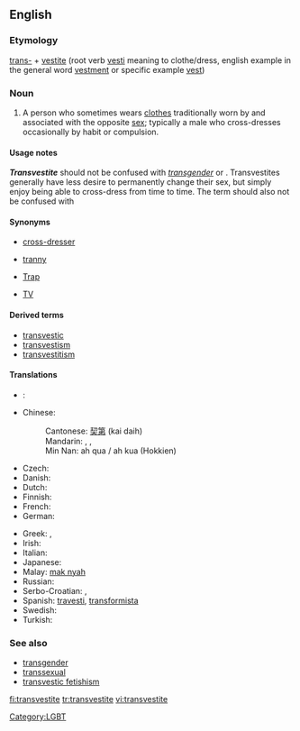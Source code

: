 ==English==
{{wikipedia}}
===Etymology===
[[trans-]] + [[vestite]] (root verb [[vesti]] meaning to clothe/dress, english example in the general word [[vestment]] or specific example [[vest]])

===Noun===
{{en-noun}}
#A person who sometimes wears [[clothes]] traditionally worn by and associated with the opposite [[sex]]; typically a male who cross-dresses occasionally by habit or compulsion.

====Usage notes====
'''''Transvestite''''' should not be confused with ''[[transgender]]'' or {{term|transsexual||someone who lives as the sex opposite that of his or her birth}}. Transvestites generally have less desire to permanently change their sex, but simply enjoy being able to cross-dress from time to time.  The term should also not be confused with {{term|drag queen||A male who wears women’s clothing for public performance}}

====Synonyms====
* [[cross-dresser]]
* {{qualifier|pejorative}} [[tranny]]
* {{qualifier|slang|pejorative}} [[Trap]]
* [[TV]]

====Derived terms====
* [[transvestic]]
* [[transvestism]]
* [[transvestitism]]

====Translations====
{{trans-top|cross-dresser}}
* {{trreq|ar}}:
* Chinese:
*: Cantonese: [[契第]] (kai daih)
*: Mandarin: {{t|cmn|易裝癖|sc=Hani}},  {{t|cmn|易装癖|tr=yìzhūangpì|sc=Hani}},  {{t-|cmn|人妖|tr=rényāo|sc=Hani}}
*: Min Nan: ah qua / ah kua (Hokkien)
* Czech: {{t-|cs|transvestita|m}}
* Danish: {{t-|da|transvestit}}
* Dutch: {{t-|nl|travestiet}}
* Finnish: {{t+|fi|transvestiitti}}
* French: {{t+|fr|travesti}}
* German: {{t-|de|Transvestit}}
{{trans-mid}}
* Greek: {{t-|el|παρενδυσιομανής|m|tr=parendysiomanís}}, {{qualifier|colloquial}} {{t|el|τραβεστί|n|tr=travestí}}
* Irish: {{t-|ga|trasfheisteoir|m|xs=Irish}}
* Italian: {{t+|it|travestito}}
* Japanese: {{t|ja|異性装者|tr=いせいそうしゃ, iseisōsha}}
* Malay: [[mak nyah]]
* Russian: {{t+|ru|трансвестит|m|tr=transvestít}}
* Serbo-Croatian: {{t|sh|трансвестит|m|sc=Cyrl|xs=Serbo-Croatian}},  {{t|sh|transvestit|m|xs=Serbo-Croatian}}
* Spanish: [[travesti]], [[transformista]] {{qualifier|Venezuela}}
* Swedish: {{t-|sv|transvestit|c}}
* Turkish: {{t+|tr|travesti}}
{{trans-bottom}}

===See also===
* [[transgender]]
* [[transsexual]]
* [[transvestic fetishism]]

[[fi:transvestite]]
[[tr:transvestite]]
[[vi:transvestite]]

[[Category:LGBT]]